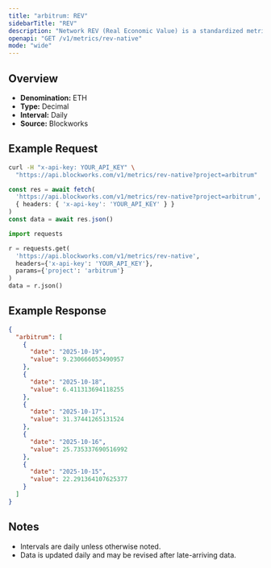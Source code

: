 ```yaml
---
title: "arbitrum: REV"
sidebarTitle: "REV"
description: "Network REV (Real Economic Value) is a standardized metric that tracks blockchain value accrual generated by user activity. REV consists of both in-protocol transaction fees and out-of-protocol tips that users pay for transaction execution, so it measures the monetary demand to transact onchain."
openapi: "GET /v1/metrics/rev-native"
mode: "wide"
---
```


## Overview

- **Denomination:** ETH
- **Type:** Decimal
- **Interval:** Daily
- **Source:** Blockworks

## Example Request

<CodeGroup>

```bash cURL
curl -H "x-api-key: YOUR_API_KEY" \
  "https://api.blockworks.com/v1/metrics/rev-native?project=arbitrum"
```

```typescript TypeScript
const res = await fetch(
  'https://api.blockworks.com/v1/metrics/rev-native?project=arbitrum',
  { headers: { 'x-api-key': 'YOUR_API_KEY' } }
)
const data = await res.json()
```

```python Python
import requests

r = requests.get(
  'https://api.blockworks.com/v1/metrics/rev-native',
  headers={'x-api-key': 'YOUR_API_KEY'},
  params={'project': 'arbitrum'}
)
data = r.json()
```

</CodeGroup>

## Example Response

```json
{
  "arbitrum": [
    {
      "date": "2025-10-19",
      "value": 9.230666053490957
    },
    {
      "date": "2025-10-18",
      "value": 6.411313694118255
    },
    {
      "date": "2025-10-17",
      "value": 31.37441265131524
    },
    {
      "date": "2025-10-16",
      "value": 25.735337690516992
    },
    {
      "date": "2025-10-15",
      "value": 22.291364107625377
    }
  ]
}
```

## Notes
- Intervals are daily unless otherwise noted.
- Data is updated daily and may be revised after late-arriving data.
